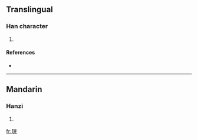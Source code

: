 ==Translingual==

===Han character===
{{Han char|rn=96|rad=玉|as=07|sn=11|four=1618<sub>0</sub>|canj=一土月山金 (MGBUC)}}

# {{defn|Han|sort=玉07}}

====References====
* {{Han ref|kx=0732.180|dkj=21000|dj=1143.150|hdz=21116.020|uh=73FC|ud=29692|bh=D674|bd=54900}}

----

==Mandarin==

===Hanzi===
{{cmn-hanzi|pin=[[bèi]] ([[bei4]])|wg=pei<sup>4</sup>}}

# {{defn|Mandarin}}

[[fr:珼]]